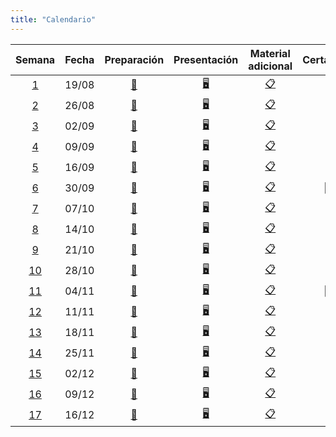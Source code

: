 ```yaml
---
title: "Calendario"
---
```


|          Semana          | Fecha |              Preparación               |              Presentación              |              Material adicional               | Certamen | Trabajo Final |
|:---------:|:---------:|:---------:|:---------:|:---------:|:---------:|:---------:|
|  [1](/pages/week1.html)  | 19/08 | [📖](../pages/week1.html#preparación)  | [🖥️](../pages/week1.html#presentación) | [📋](../pages/week1.html#material-adicional)  |          |               |
|  [2](/pages/week2.html)  | 26/08 | [📖](../pages/week2.html#preparación)  | [🖥️](../pages/week2.html#presentación) | [📋](../pages/week2.html#material-adicional)  |          |               |
|  [3](/pages/week3.html)  | 02/09 | [📖](../pages/week3.html#preparación)  | [🖥️](../pages/week3.html#presentación) | [📋](../pages/week3.html#material-adicional)  |          |               |
|  [4](/pages/week4.html)  | 09/09 | [📖](../pages/week4.html#preparación)  | [🖥️](../pages/week4.html#presentación) | [📋](../pages/week4.html#material-adicional)  |          |               |
|  [5](/pages/week5.html)  | 16/09 | [📖](../pages/week5.html#preparación)  | [🖥️](../pages/week5.html#presentación) | [📋](../pages/week5.html#material-adicional)  |          |               |
|  [6](/pages/week6.html)  | 30/09 | [📖](../pages/week6.html#preparación)  | [🖥️](../pages/week6.html#presentación) | [📋](../pages/week6.html#material-adicional)  |    📝    |               |
|  [7](/pages/week7.html)  | 07/10 | [📖](../pages/week7.html#preparación)  | [🖥️](../pages/week7.html#presentación) | [📋](../pages/week7.html#material-adicional)  |          |               |
|  [8](/pages/week8.html)  | 14/10 | [📖](../pages/week8.html#preparación)  | [🖥️](../pages/week8.html#presentación) | [📋](../pages/week8.html#material-adicional)  |          |               |
|  [9](/pages/week9.html)  | 21/10 | [📖](../pages/week9.html#preparación)  | [🖥️](../pages/week9.html#presentación) | [📋](../pages/week9.html#material-adicional)  |          |               |
| [10](/pages/week10.html) | 28/10 | [📖](../pages/week10.html#preparación) | [🖥️](../pages/week10.html#presentación) | [📋](../pages/week10.html#material-adicional) |          |               |
| [11](/pages/week11.html) | 04/11 | [📖](../pages/week11.html#preparación) | [🖥️](../pages/week11.html#presentación) | [📋](../pages/week11.html#material-adicional) |    📝    |      📔       |
| [12](/pages/week12.html) | 11/11 | [📖](../pages/week12.html#preparación) | [🖥️](../pages/week12.html#presentación) | [📋](../pages/week12.html#material-adicional) |          |               |
| [13](/pages/week13.html) | 18/11 | [📖](../pages/week13.html#preparación) | [🖥️](../pages/week13.html#presentación) | [📋](../pages/week13.html#material-adicional) |          |               |
| [14](/pages/week14.html) | 25/11 | [📖](../pages/week14.html#preparación) | [🖥️](../pages/week14.html#presentación) | [📋](../pages/week14.html#material-adicional) |          |      📔       |
| [15](/pages/week15.html) | 02/12 | [📖](../pages/week15.html#preparación) | [🖥️](../pages/week15.html#presentación) | [📋](../pages/week15.html#material-adicional) |          |               |
| [16](/pages/week16.html) | 09/12 | [📖](../pages/week16.html#preparación) | [🖥️](../pages/week16.html#presentación) | [📋](../pages/week16.html#material-adicional) |          |               |
| [17](/pages/week17.html) | 16/12 | [📖](../pages/week17.html#preparación) | [🖥️](../pages/week17.html#presentación) | [📋](../pages/week17.html#material-adicional) |          |      📔       |
